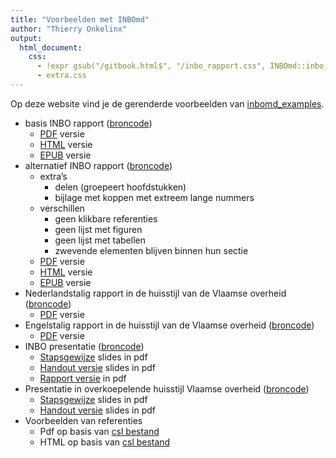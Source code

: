 ```yaml
---
title: "Voorbeelden met INBOmd"
author: "Thierry Onkelinx"
output: 
  html_document:
    css: 
      - !expr gsub("/gitbook.html$", "/inbo_rapport.css", INBOmd::inbo_rapport_css("html"))
      - extra.css
---
```


Op deze website vind je de gerenderde voorbeelden van [inbomd_examples](https://github.com/inbo/inbomd_examples).

- basis INBO rapport ([broncode](https://github.com/inbo/inbomd_examples/tree/master/source/inbo_rapport))
    - [PDF](inbo_rapport/inbo_rapport.pdf) versie
    - [HTML](inbo_rapport/dankwoord.html) versie
    - [EPUB](inbo_rapport/inbo_rapport.epub) versie
- alternatief INBO rapport ([broncode](https://github.com/inbo/inbomd_examples/tree/master/source/inbo_rapport_delen))
    - extra's
        - delen (groepeert hoofdstukken)
        - bijlage met koppen met extreem lange nummers
    - verschillen
        - geen klikbare referenties
        - geen lijst met figuren
        - geen lijst met tabellen
        - zwevende elementen blijven binnen hun sectie
    - [PDF](inbo_rapport_delen/inbo_rapport_delen.pdf) versie
    - [HTML](inbo_rapport_delen/dankwoord.html) versie
    - [EPUB](inbo_rapport_delen/inbo_rapport_delen.epub) versie
- Nederlandstalig rapport in de huisstijl van de Vlaamse overheid ([broncode](https://github.com/inbo/inbomd_examples/tree/master/source/vlaanderen_rapport))
    - [PDF](vlaanderen_rapport/vlaanderen_rapport.pdf) versie
- Engelstalig rapport in de huisstijl van de Vlaamse overheid ([broncode](https://github.com/inbo/inbomd_examples/tree/master/source/flanders_report))
    - [PDF](flanders_report/flanders_report.pdf) versie
- INBO presentatie ([broncode](https://github.com/inbo/inbomd_examples/tree/master/source/inbo_slides))
    - [Stapsgewijze](inbo_slides/inbo_slides.pdf) slides in pdf
    - [Handout versie](inbo_slides/inbo_slides_handout.pdf) slides in pdf
    - [Rapport versie](inbo_slides/inbo_slides_rapport.pdf) in pdf
- Presentatie in overkoepelende huisstijl Vlaamse overheid ([broncode](https://github.com/inbo/inbomd_examples/tree/master/source/flanders_slides))
    - [Stapsgewijze](flanders_slides/flanders_slides.pdf) slides in pdf
    - [Handout versie](flanders_slides/flanders_slides_handout.pdf) slides in pdf
- Voorbeelden van referenties
    <!-- - Pdf op basis van [bst bestand](citation_style/citation_style_bst.pdf) -->
    - Pdf op basis van [csl bestand](citation_style/citation_style_csl.pdf)
    - HTML op basis van [csl bestand](citation_style/index.html)

